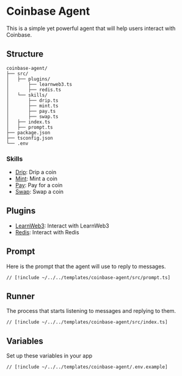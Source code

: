 # Coinbase Agent

This is a simple yet powerful agent that will help users interact with Coinbase.

## Structure

```
coinbase-agent/
├── src/
│   ├── plugins/
│       ├── learnweb3.ts
│       ├── redis.ts
│   └── skills/
│       ├── drip.ts
│       ├── mint.ts
│       ├── pay.ts
│       ├── swap.ts
│   ├── index.ts
│   ├── prompt.ts
├── package.json
├── tsconfig.json
└── .env
```

### Skills

- [Drip](/skills/drip): Drip a coin
- [Mint](/skills/mint): Mint a coin
- [Pay](/skills/pay): Pay for a coin
- [Swap](/skills/swap): Swap a coin

## Plugins

- [LearnWeb3](/plugins/learnweb3): Interact with LearnWeb3
- [Redis](/plugins/redis): Interact with Redis

## Prompt

Here is the prompt that the agent will use to reply to messages.

```tsx [src/prompt.ts]
// [!include ~/../../templates/coinbase-agent/src/prompt.ts]
```

## Runner

The process that starts listening to messages and replying to them.

```tsx [src/index.ts]
// [!include ~/../../templates/coinbase-agent/src/index.ts]
```

## Variables

Set up these variables in your app

```bash [cmd]
// [!include ~/../../templates/coinbase-agent/.env.example]
```
